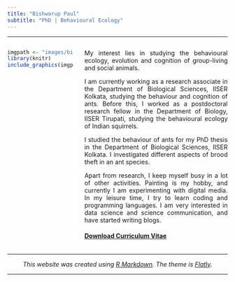 ---
title: "Bishwarup Paul"
subtitle: "PhD | Behavioural Ecology"
---

<style>
body {
text-align: justify}
</style>

----

:::: {style="display: flex;"} 

::: {.column width="30%"}
```{r, echo=F, out.width="100%", fig.align='center'}
imgpath <- "images/bishwarup_paul.jpg"
library(knitr)
include_graphics(imgpath)
```
:::

::: {.column width="5%"}
:::

::: {.column width="65%"}
My interest lies in studying the behavioural ecology, evolution and cognition of group-living and social animals.  

I am currently working as a research associate in the Department of Biological Sciences, IISER Kolkata, studying the behaviour and cognition of ants. Before this, I worked as a postdoctoral research fellow in the Department of Biology, IISER Tirupati, studying the behavioural ecology of Indian squirrels.  

I studied the behaviour of ants for my PhD thesis in the Department of Biological Sciences, IISER Kolkata. I investigated different aspects of brood theft in an ant species.  

Apart from research, I keep myself busy in a lot of other activities. Painting is my hobby, and currently I am experimenting with digital media. In my leisure time, I try to learn coding and programming languages. I am very interested in data science and science communication, and have started writing blogs.

#### <a href="docs/CV_Bishwarup_Paul.pdf" target="_blank">Download Curriculum Vitae</a>

:::

::::

---

<p style="text-align: center"><i>This website was created using <a href="https://bookdown.org/yihui/rmarkdown/rmarkdown-site.html" target="_blank">R Markdown</a>. The theme is <a href="https://bootswatch.com/flatly/" target="_blank">Flatly</a>.</i></p>

----